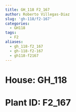 ```yaml
---
title: GH_118 F2_167
author: Roberto Villegas-Diaz
slug: 'gh-118/f2-167'
categories:
  - GH118
tags:
  - F2
aliases:
  - gh_118-f2_167
  - gh-118-f2-167
  - gh118-f2167
---
```


# **House**: GH_118
# **Plant ID**: F2_167
